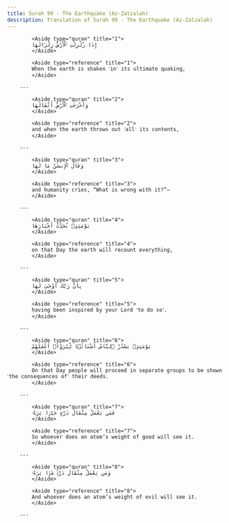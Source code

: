 ```yaml
---
title: Surah 99 - The Earthquake (Az-Zalzalah)
description: Translation of Surah 99 - The Earthquake (Az-Zalzalah)
---
```





            <Aside type="quran" title="1">
            إِذَا زُلْزِلَتِ ٱلْأَرْضُ زِلْزَالَهَا
            </Aside>

            <Aside type="reference" title="1">
            When the earth is shaken ˹in˺ its ultimate quaking,
            </Aside>

        ---
        
            <Aside type="quran" title="2">
            وَأَخْرَجَتِ ٱلْأَرْضُ أَثْقَالَهَا
            </Aside>

            <Aside type="reference" title="2">
            and when the earth throws out ˹all˺ its contents,
            </Aside>

        ---
        
            <Aside type="quran" title="3">
            وَقَالَ ٱلْإِنسَٰنُ مَا لَهَا
            </Aside>

            <Aside type="reference" title="3">
            and humanity cries, “What is wrong with it?”—
            </Aside>

        ---
        
            <Aside type="quran" title="4">
            يَوْمَئِذٍۢ تُحَدِّثُ أَخْبَارَهَا
            </Aside>

            <Aside type="reference" title="4">
            on that Day the earth will recount everything,
            </Aside>

        ---
        
            <Aside type="quran" title="5">
            بِأَنَّ رَبَّكَ أَوْحَىٰ لَهَا
            </Aside>

            <Aside type="reference" title="5">
            having been inspired by your Lord ˹to do so˺.
            </Aside>

        ---
        
            <Aside type="quran" title="6">
            يَوْمَئِذٍۢ يَصْدُرُ ٱلنَّاسُ أَشْتَاتًۭا لِّيُرَوْا۟ أَعْمَٰلَهُمْ
            </Aside>

            <Aside type="reference" title="6">
            On that Day people will proceed in separate groups to be shown ˹the consequences of˺ their deeds.
            </Aside>

        ---
        
            <Aside type="quran" title="7">
            فَمَن يَعْمَلْ مِثْقَالَ ذَرَّةٍ خَيْرًۭا يَرَهُۥ
            </Aside>

            <Aside type="reference" title="7">
            So whoever does an atom’s weight of good will see it.
            </Aside>

        ---
        
            <Aside type="quran" title="8">
            وَمَن يَعْمَلْ مِثْقَالَ ذَرَّةٍۢ شَرًّۭا يَرَهُۥ
            </Aside>

            <Aside type="reference" title="8">
            And whoever does an atom’s weight of evil will see it.
            </Aside>

        ---
        